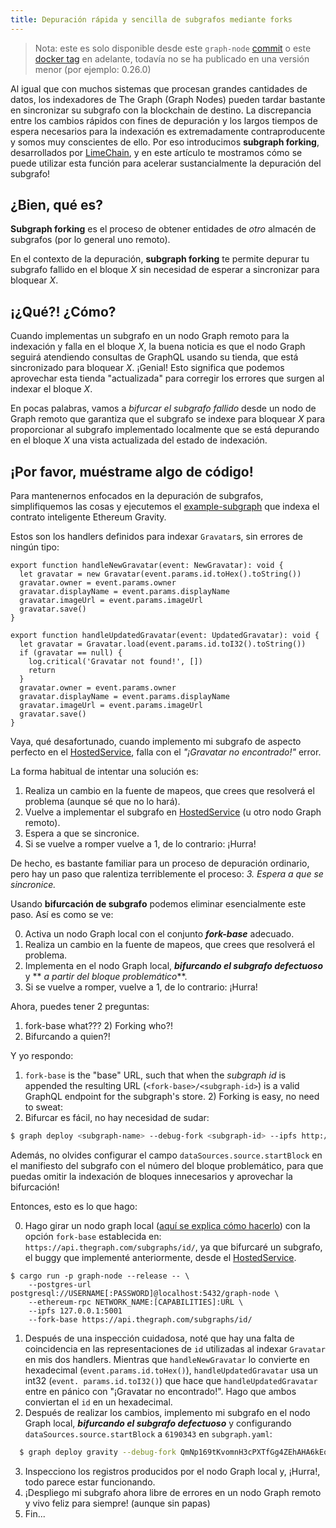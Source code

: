 ```yaml
---
title: Depuración rápida y sencilla de subgrafos mediante forks
---
```


> Nota: este es solo disponible desde este `graph-node` [commit](https://github.com/graphprotocol/graph-node/commit/f4e6992d7949b18f990045c8babdcd205a060ef6) o este [docker tag](https://hub.docker.com/layers/graphprotocol/graph-node/f4e6992/images/sha256-51ad494a2ecc387bef2359d863b596ad5bd44436808964cf221e60365a7c00c8?context=explore) en adelante, todavía no se ha publicado en una versión menor (por ejemplo: 0.26.0)

Al igual que con muchos sistemas que procesan grandes cantidades de datos, los indexadores de The Graph (Graph Nodes) pueden tardar bastante en sincronizar su subgrafo con la blockchain de destino. La discrepancia entre los cambios rápidos con fines de depuración y los largos tiempos de espera necesarios para la indexación es extremadamente contraproducente y somos muy conscientes de ello. Por eso introducimos **subgraph forking**, desarrollados por [LimeChain](https://limechain.tech/), y en este artículo te mostramos cómo se puede utilizar esta función para acelerar sustancialmente la depuración del subgrafo!

## ¿Bien, qué es?

**Subgraph forking** es el proceso de obtener entidades de _otro_ almacén de subgrafos (por lo general uno remoto).

En el contexto de la depuración, **subgraph forking** te permite depurar tu subgrafo fallido en el bloque _X_ sin necesidad de esperar a sincronizar para bloquear _X_.

## ¡¿Qué?! ¿Cómo?

Cuando implementas un subgrafo en un nodo Graph remoto para la indexación y falla en el bloque _X_, la buena noticia es que el nodo Graph seguirá atendiendo consultas de GraphQL usando su tienda, que está sincronizado para bloquear _X_. ¡Genial! Esto significa que podemos aprovechar esta tienda "actualizada" para corregir los errores que surgen al indexar el bloque _X_.

En pocas palabras, vamos a _bifurcar el subgrafo fallido_ desde un nodo de Graph remoto que garantiza que el subgrafo se indexe para bloquear _X_ para proporcionar al subgrafo implementado localmente que se está depurando en el bloque _X_ una vista actualizada del estado de indexación.

## ¡Por favor, muéstrame algo de código!

Para mantenernos enfocados en la depuración de subgrafos, simplifiquemos las cosas y ejecutemos el [example-subgraph](https://github.com/graphprotocol/example-subgraph) que indexa el contrato inteligente Ethereum Gravity.

Estos son los handlers definidos para indexar `Gravatar`s, sin errores de ningún tipo:

```tsx
export function handleNewGravatar(event: NewGravatar): void {
  let gravatar = new Gravatar(event.params.id.toHex().toString())
  gravatar.owner = event.params.owner
  gravatar.displayName = event.params.displayName
  gravatar.imageUrl = event.params.imageUrl
  gravatar.save()
}

export function handleUpdatedGravatar(event: UpdatedGravatar): void {
  let gravatar = Gravatar.load(event.params.id.toI32().toString())
  if (gravatar == null) {
    log.critical('Gravatar not found!', [])
    return
  }
  gravatar.owner = event.params.owner
  gravatar.displayName = event.params.displayName
  gravatar.imageUrl = event.params.imageUrl
  gravatar.save()
}
```

Vaya, qué desafortunado, cuando implemento mi subgrafo de aspecto perfecto en el [HostedService](https://thegraph.com/hosted-service/), falla con el _"¡Gravatar no encontrado!"_ error.

La forma habitual de intentar una solución es:

1. Realiza un cambio en la fuente de mapeos, que crees que resolverá el problema (aunque sé que no lo hará).
2. Vuelve a implementar el subgrafo en [HostedService](https://thegraph.com/hosted-service/) (u otro nodo Graph remoto).
3. Espera a que se sincronice.
4. Si se vuelve a romper vuelve a 1, de lo contrario: ¡Hurra!

De hecho, es bastante familiar para un proceso de depuración ordinario, pero hay un paso que ralentiza terriblemente el proceso: _3. Espera a que se sincronice._

Usando **bifurcación de subgrafo** podemos eliminar esencialmente este paso. Así es como se ve:

0. Activa un nodo Graph local con el conjunto **_fork-base_** adecuado.
1. Realiza un cambio en la fuente de mapeos, que crees que resolverá el problema.
2. Implementa en el nodo Graph local, **_bifurcando el subgrafo defectuoso_** y ** _a partir del bloque problemático_**.
3. Si se vuelve a romper, vuelve a 1, de lo contrario: ¡Hurra!

Ahora, puedes tener 2 preguntas:

1. fork-base what??? 2) Forking who?!
2. Bifurcando a quien?!

Y yo respondo:

1. `fork-base` is the "base" URL, such that when the _subgraph id_ is appended the resulting URL (`<fork-base>/<subgraph-id>`) is a valid GraphQL endpoint for the subgraph's store. 2) Forking is easy, no need to sweat:
2. Bifurcar es fácil, no hay necesidad de sudar:

```bash
$ graph deploy <subgraph-name> --debug-fork <subgraph-id> --ipfs http://localhost:5001 --node http://localhost:8020
```

Además, no olvides configurar el campo `dataSources.source.startBlock` en el manifiesto del subgrafo con el número del bloque problemático, para que puedas omitir la indexación de bloques innecesarios y aprovechar la bifurcación!

Entonces, esto es lo que hago:

0. Hago girar un nodo graph local ([aquí se explica cómo hacerlo](https://github.com/graphprotocol/graph-node#running-a-local-graph-node)) con la opción `fork-base` establecida en: `https://api.thegraph.com/subgraphs/id/`, ya que bifurcaré un subgrafo, el buggy que implementé anteriormente, desde el [HostedService](https://thegraph.com/hosted-service/).

```
$ cargo run -p graph-node --release -- \
    --postgres-url postgresql://USERNAME[:PASSWORD]@localhost:5432/graph-node \
    --ethereum-rpc NETWORK_NAME:[CAPABILITIES]:URL \
    --ipfs 127.0.0.1:5001
    --fork-base https://api.thegraph.com/subgraphs/id/
```

1. Después de una inspección cuidadosa, noté que hay una falta de coincidencia en las representaciones de `id` utilizadas al indexar `Gravatar` en mis dos handlers. Mientras que `handleNewGravatar` lo convierte en hexadecimal (`event.params.id.toHex()`), `handleUpdatedGravatar` usa un int32 (`event. params.id.toI32()`) que hace que `handleUpdatedGravatar` entre en pánico con "¡Gravatar no encontrado!". Hago que ambos conviertan el `id` en un hexadecimal.
2. Después de realizar los cambios, implemento mi subgrafo en el nodo Graph local, **_bifurcando el subgrafo defectuoso_** y configurando `dataSources.source.startBlock` a `6190343` en `subgraph.yaml`:

```bash
  $ graph deploy gravity --debug-fork QmNp169tKvomnH3cPXTfGg4ZEhAHA6kEq5oy1XDqAxqHmW --ipfs http://localhost:5001 --node http://localhost:8020
```

3. Inspecciono los registros producidos por el nodo Graph local y, ¡Hurra!, todo parece estar funcionando.
4. ¡Despliego mi subgrafo ahora libre de errores en un nodo Graph remoto y vivo feliz para siempre! (aunque sin papas)
5. Fin...
